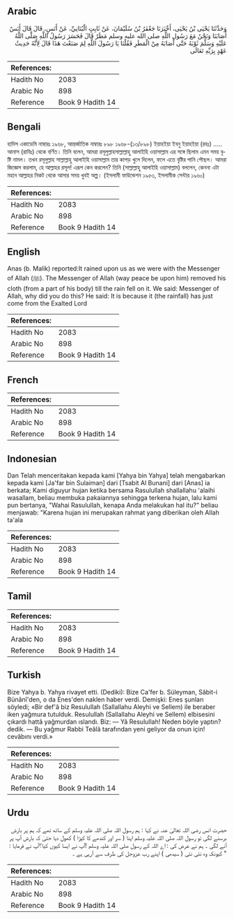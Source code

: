 ## Arabic


<div dir="rtl" lang="ar" style={{fontSize:'larger',backgroundColor:'#f8f9fa',padding:20}}>
وَحَدَّثَنَا يَحْيَى بْنُ يَحْيَى، أَخْبَرَنَا جَعْفَرُ بْنُ سُلَيْمَانَ، عَنْ ثَابِتٍ الْبُنَانِيِّ، عَنْ أَنَسٍ، قَالَ قَالَ أَنَسٌ أَصَابَنَا وَنَحْنُ مَعَ رَسُولِ اللَّهِ صلى الله عليه وسلم مَطَرٌ قَالَ فَحَسَرَ رَسُولُ اللَّهِ صَلَّى اللَّهُ عَلَيْهِ وَسَلَّمَ ثَوْبَهُ حَتَّى أَصَابَهُ مِنْ الْمَطَرِ فَقُلْنَا يَا رَسُولَ اللَّهِ لِمَ صَنَعْتَ هَذَا قَالَ لِأَنَّهُ حَدِيثُ عَهْدٍ بِرَبِّهِ تَعَالَى
</div>
<div style={{backgroundColor:'#f8f9fa',padding:20, marginBottom: 10}}><table> <thead> <tr> <th>References:</th> <th></th> </tr> </thead> <tbody><tr><td>Hadith No</td><td>2083</td></tr><tr><td>Arabic No</td><td>898</td></tr><tr><td>Reference</td><td>Book 9 Hadith 14</td></tr></tbody></table></div>

## Bengali


<div dir="ltr" lang="bn" style={{fontSize:'larger',backgroundColor:'#f8f9fa',padding:20}}>
হাদিস একাডেমি নাম্বারঃ ১৯৬৮, আন্তর্জাতিক নাম্বারঃ ৮৯৮ ১৯৬৮-(১৩/৮৯৮) ইয়াহইয়া ইবনু ইয়াহইয়া (রহঃ) ..... আনাস (রাযিঃ) থেকে বর্ণিত। তিনি বলেন, আমরা রসূলুল্লাহসাল্লাল্লাহু আলাইহি ওয়াসাল্লাম এর সঙ্গে ছিলাম এমন সময় বৃষ্টি নামল। তখন রসূলুল্লাহ সাল্লাল্লাহু আলাইহি ওয়াসাল্লাম তার কাপড় খুলে দিলেন, ফলে এতে বৃষ্টির পানি পৌছল। আমরা জিজ্ঞেস করলাম, হে আল্লাহর রসূল! এরূপ কেন করলেন? তিনি (সাল্লাল্লাহু আলাইহি ওয়াসাল্লাম) বললেন, কেননা এটা মহান আল্লাহর নিকট থেকে আসার সময় খুবই অল্প। (ইসলামী ফাউন্ডেশন ১৯৫৩, ইসলামীক সেন্টার ১৯৬০)
</div>
<div style={{backgroundColor:'#f8f9fa',padding:20, marginBottom: 10}}><table> <thead> <tr> <th>References:</th> <th></th> </tr> </thead> <tbody><tr><td>Hadith No</td><td>2083</td></tr><tr><td>Arabic No</td><td>898</td></tr><tr><td>Reference</td><td>Book 9 Hadith 14</td></tr></tbody></table></div>

## English


<div dir="ltr" lang="en" style={{fontSize:'larger',backgroundColor:'#f8f9fa',padding:20}}>
Anas (b. Malik) reported:It rained upon us as we were with the Messenger of Allah (ﷺ). The Messenger of Allah (way peace be upon him) removed his cloth (from a part of his body) till the rain fell on it. We said: Messenger of Allah, why did you do this? He said: It is because it (the rainfall) has just come from the Exalted Lord
</div>
<div style={{backgroundColor:'#f8f9fa',padding:20, marginBottom: 10}}><table> <thead> <tr> <th>References:</th> <th></th> </tr> </thead> <tbody><tr><td>Hadith No</td><td>2083</td></tr><tr><td>Arabic No</td><td>898</td></tr><tr><td>Reference</td><td>Book 9 Hadith 14</td></tr></tbody></table></div>

## French


<div dir="ltr" lang="fr" style={{fontSize:'larger',backgroundColor:'#f8f9fa',padding:20}}>

</div>
<div style={{backgroundColor:'#f8f9fa',padding:20, marginBottom: 10}}><table> <thead> <tr> <th>References:</th> <th></th> </tr> </thead> <tbody><tr><td>Hadith No</td><td>2083</td></tr><tr><td>Arabic No</td><td>898</td></tr><tr><td>Reference</td><td>Book 9 Hadith 14</td></tr></tbody></table></div>

## Indonesian


<div dir="ltr" lang="id" style={{fontSize:'larger',backgroundColor:'#f8f9fa',padding:20}}>
Dan Telah menceritakan kepada kami [Yahya bin Yahya] telah mengabarkan kepada kami [Ja'far bin Sulaiman] dari [Tsabit Al Bunani] dari [Anas] ia berkata; Kami diguyur hujan ketika bersama Rasulullah shallallahu 'alaihi wasallam, beliau membuka pakaiannya sehingga terkena hujan, lalu kami pun bertanya, "Wahai Rasulullah, kenapa Anda melakukan hal itu?" beliau menjawab: "Karena hujan ini merupakan rahmat yang diberikan oleh Allah ta'ala
</div>
<div style={{backgroundColor:'#f8f9fa',padding:20, marginBottom: 10}}><table> <thead> <tr> <th>References:</th> <th></th> </tr> </thead> <tbody><tr><td>Hadith No</td><td>2083</td></tr><tr><td>Arabic No</td><td>898</td></tr><tr><td>Reference</td><td>Book 9 Hadith 14</td></tr></tbody></table></div>

## Tamil


<div dir="ltr" lang="ta" style={{fontSize:'larger',backgroundColor:'#f8f9fa',padding:20}}>

</div>
<div style={{backgroundColor:'#f8f9fa',padding:20, marginBottom: 10}}><table> <thead> <tr> <th>References:</th> <th></th> </tr> </thead> <tbody><tr><td>Hadith No</td><td>2083</td></tr><tr><td>Arabic No</td><td>898</td></tr><tr><td>Reference</td><td>Book 9 Hadith 14</td></tr></tbody></table></div>

## Turkish


<div dir="ltr" lang="tr" style={{fontSize:'larger',backgroundColor:'#f8f9fa',padding:20}}>
Bize Yahya b. Yahya rivayet etti. (Dediki): Bize Ca'fer b. Süleyman, Sâbit-i Bünânî'den, o da Enes'den naklen haber verdi. Demişki: Enes şunları söyledi; «Bir def'â biz Resulullah (Sallallahu Aleyhi ve Sellem) ile beraber iken yağmura tutulduk. Resulullah (Sallallahu Aleyhi ve Sellem) elbisesini çıkardı hattâ yağmurdan ıslandı. Biz: — Yâ Resulullah! Neden böyle yaptın? dedik. — Bu yağmur Rabbi Teâlâ tarafından yeni geliyor da onun için! cevâbını verdi.»
</div>
<div style={{backgroundColor:'#f8f9fa',padding:20, marginBottom: 10}}><table> <thead> <tr> <th>References:</th> <th></th> </tr> </thead> <tbody><tr><td>Hadith No</td><td>2083</td></tr><tr><td>Arabic No</td><td>898</td></tr><tr><td>Reference</td><td>Book 9 Hadith 14</td></tr></tbody></table></div>

## Urdu


<div dir="rtl" lang="ur" style={{fontSize:'larger',backgroundColor:'#f8f9fa',padding:20}}>
حضرت انس رضی اللہ تعالیٰ عنہ نے کہا : ہم رسول اللہ صلی اللہ علیہ وسلم کے ساتھ تھے کہ ہم پر بارش برسنے لگی تو رسول اللہ صلی اللہ علیہ وسلم اپنا ( سر اور کندھے کا کپڑا ) کھول دیا حتیٰ کہ بارش آپ پر آنے لگی ۔ ہم نے عرض کی : اے اللہ کے رسول صلی اللہ علیہ وسلم !آپ نے ایسا کیوں کیا؟آپ نے فرمایا : " کیونکہ وہ نئی نئی ( سیدھی ) اپنے رب عزوجل کی طرف سے آرہی ہے ۔
</div>
<div style={{backgroundColor:'#f8f9fa',padding:20, marginBottom: 10}}><table> <thead> <tr> <th>References:</th> <th></th> </tr> </thead> <tbody><tr><td>Hadith No</td><td>2083</td></tr><tr><td>Arabic No</td><td>898</td></tr><tr><td>Reference</td><td>Book 9 Hadith 14</td></tr></tbody></table></div>
